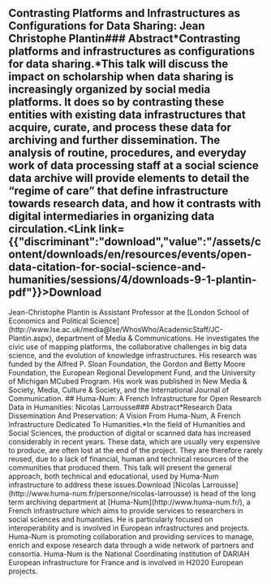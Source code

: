 ## Contrasting Platforms and Infrastructures as Configurations for Data Sharing: Jean Christophe Plantin### Abstract*Contrasting platforms and infrastructures as configurations for data sharing.*This talk will discuss the impact on scholarship when data sharing is increasingly organized by social media platforms. It does so by contrasting these entities with existing data infrastructures that acquire, curate, and process these data for archiving and further dissemination. The analysis of routine, procedures, and everyday work of data processing staff at a social science data archive will provide elements to detail the “regime of care” that define infrastructure towards research data, and how it contrasts with digital intermediaries in organizing data circulation.<Link link={{"discriminant":"download","value":"/assets/content/downloads/en/resources/events/open-data-citation-for-social-science-and-humanities/sessions/4/downloads-9-1-plantin-pdf"}}>Download</Link><Speakers>
  <Speaker speaker="plantin-jean-christophe">
    Jean-Christophe Plantin is Assistant Professor at the [London School of Economics and Political Science](http://www.lse.ac.uk/media@lse/WhosWho/AcademicStaff/JC-Plantin.aspx), department of Media & Communications. He investigates the civic use of mapping platforms, the collaborative challenges in big data science, and the evolution of knowledge infrastructures. His research was funded by the Alfred P. Sloan Foundation, the Gordon and Betty Moore Foundation, the European Regional Development Fund, and the University of Michigan MCubed Program. His work was published in New Media & Society, Media, Culture & Society, and the International Journal of Communication.
  </Speaker>
</Speakers>## Huma-Num: A French Infrastructure for Open Research Data in Humanities: Nicolas Larrousse### Abstract*Research Data Dissemination And Preservation: A Vision From Huma-Num, A French Infrastructure Dedicated To Humanities.*In the field of Humanities and Social Sciences, the production of digital or scanned data has increased considerably in recent years. These data, which are usually very expensive to produce, are often lost at the end of the project. They are therefore rarely reused, due to a lack of financial, human and technical resources of the communities that produced them. This talk will present the general approach, both technical and educational, used by Huma-Num infrastructure to address these issues.<Link link={{"discriminant":"download","value":"/assets/content/downloads/en/resources/events/open-data-citation-for-social-science-and-humanities/sessions/10/downloads-9-2-larrousse-pdf"}}>Download</Link><Speakers>
  <Speaker speaker="larrousse-nicolas">
    [Nicolas Larrousse](http://www.huma-num.fr/personne/nicolas-larrousse) is head of the long term archiving department at [Huma-Num](http://www.huma-num.fr/), a French infrastructure which aims to provide services to researchers in social sciences and humanities. He is particularly focused on interoperability and is involved in European infrastructures and projects. Huma-Num is promoting collaboration and providing services to manage, enrich and expose research data through a wide network of partners and consortia. Huma-Num is the National Coordinating institution of DARIAH European infrastructure for France and is involved in H2020 European projects.
  </Speaker>
</Speakers>
